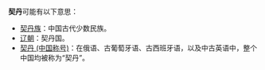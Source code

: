 '''契丹'''可能有以下意思：

*[[契丹族|契丹族]]：中国古代少数民族。
*[[辽朝|辽朝]]：契丹国。
*[[契丹_(中国称号)|契丹 (中国称号)]]：在俄语、古葡萄牙语、古西班牙语，以及中古英语中，整个中国均被称为“契丹”。

{{disambig|cat=二字消歧义}}
